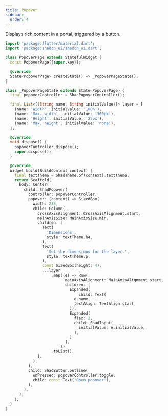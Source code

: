 ```yaml
---
title: Popover
sidebar:
  order: 4
---
```



Displays rich content in a portal, triggered by a button.

<Preview src="https://shadcn-ui-playground.pages.dev/popover" minHeight="400px">

```dart
import 'package:flutter/material.dart';
import 'package:shadcn_ui/shadcn_ui.dart';

class PopoverPage extends StatefulWidget {
  const PopoverPage({super.key});

  @override
  State<PopoverPage> createState() => _PopoverPageState();
}

class _PopoverPageState extends State<PopoverPage> {
  final popoverController = ShadPopoverController();

  final List<({String name, String initialValue})> layer = [
    (name: 'Width', initialValue: '100%'),
    (name: 'Max. width', initialValue: '300px'),
    (name: 'Height', initialValue: '25px'),
    (name: 'Max. height', initialValue: 'none'),
  ];

  @override
  void dispose() {
    popoverController.dispose();
    super.dispose();
  }

  @override
  Widget build(BuildContext context) {
    final textTheme = ShadTheme.of(context).textTheme;
    return Scaffold(
      body: Center(
        child: ShadPopover(
          controller: popoverController,
          popover: (context) => SizedBox(
            width: 288,
            child: Column(
              crossAxisAlignment: CrossAxisAlignment.start,
              mainAxisSize: MainAxisSize.min,
              children: [
                Text(
                  'Dimensions',
                  style: textTheme.h4,
                ),
                Text(
                  'Set the dimensions for the layer.',
                  style: textTheme.p,
                ),
                const SizedBox(height: 4),
                ...layer
                    .map((e) => Row(
                          mainAxisAlignment: MainAxisAlignment.start,
                          children: [
                            Expanded(
                                child: Text(
                              e.name,
                              textAlign: TextAlign.start,
                            )),
                            Expanded(
                              flex: 2,
                              child: ShadInput(
                                initialValue: e.initialValue,
                              ),
                            )
                          ],
                        ))
                    .toList(),
              ],
            ),
          ),
          child: ShadButton.outline(
            onPressed: popoverController.toggle,
            child: const Text('Open popover'),
          ),
        ),
      ),
    );
  }
}
```

</Preview>
